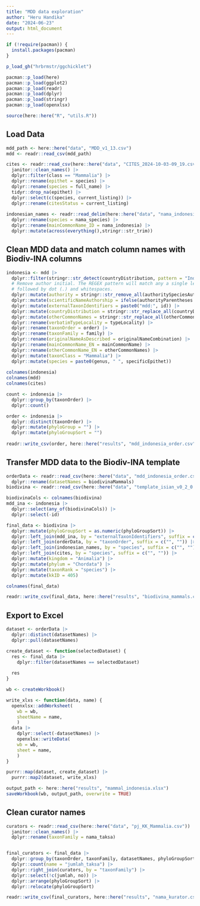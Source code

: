 ---
title: "MDD data exploration"
author: "Heru Handika"
date: "2024-06-23"
output: html_document
---

```{r}
if (!require(pacman)) {
  install.packages(pacman)
}

p_load_gh("hrbrmstr/ggchicklet")

pacman::p_load(here)
pacman::p_load(ggplot2)
pacman::p_load(readr)
pacman::p_load(dplyr)
pacman::p_load(stringr)
pacman::p_load(openxlsx)

source(here::here("R", "utils.R"))
```

## Load Data

```{r}
mdd_path <- here::here("data", "MDD_v1_13.csv")
mdd <- readr::read_csv(mdd_path)

cites <- readr::read_csv(here::here("data", "CITES_2024-10-03-09_19.csv")) |> 
  janitor::clean_names() |> 
  dplyr::filter(class == "Mammalia") |> 
  dplyr::rename(epithet = species) |> 
  dplyr::rename(species = full_name) |> 
  tidyr::drop_na(epithet) |> 
  dplyr::select(c(species, current_listing)) |> 
  dplyr::rename(citesStatus = current_listing)
  
indonesian_names <- readr::read_delim(here::here("data", "nama_indonesia_maryanto.csv"), delim = ";") |> 
  dplyr::rename(species = nama_species) |> 
  dplyr::rename(mainCommonName_ID = nama_indonesia) |> 
  dplyr::mutate(across(everything(),stringr::str_trim))
```

## Clean MDD data and match column names with Biodiv-INA columns

```{r}
indonesia <- mdd |>
  dplyr::filter(stringr::str_detect(countryDistribution, pattern = "Indonesia")) |> 
  # Remove author initial. The REGEX pattern will match any a single letter UTF-8 char
  # followed by dot (.) and whitespaces.
  dplyr::mutate(authority = stringr::str_remove_all(authoritySpeciesAuthor, pattern = "([\\p{L}]{1}\\.\\s)")) |>
  dplyr::mutate(scientificNameAuthorship = ifelse(authorityParentheses == 1, paste0("(",authority, ", ", authoritySpeciesYear, ")"), paste0(authority, ", ", authoritySpeciesYear) )) |> 
  dplyr::mutate(externalTaxonIdentifiers = paste0("mdd:", id)) |> 
  dplyr::mutate(countryDistribution = stringr::str_replace_all(countryDistribution, pattern = "\\|", ";")) |> 
  dplyr::mutate(otherCommonNames = stringr::str_replace_all(otherCommonNames, pattern = "\\|", ";")) |> 
  dplyr::rename(verbatimTypeLocality = typeLocality) |>
  dplyr::rename(taxonOrder = order) |> 
  dplyr::rename(taxonFamily = family) |>
  dplyr::rename(originalNameAsDescribed = originalNameCombination) |> 
  dplyr::rename(mainCommonName_EN = mainCommonName) |> 
  dplyr::rename(otherCommonName_EN = otherCommonNames) |> 
  dplyr::mutate(taxonClass = "Mammalia") |>
  dplyr::mutate(species = paste0(genus, " ", specificEpithet))
  
colnames(indonesia)
colnames(mdd)
colnames(cites)

count <- indonesia |> 
  dplyr::group_by(taxonOrder) |>
  dplyr::count()

order <- indonesia |>
  dplyr::distinct(taxonOrder) |> 
  dplyr::mutate(phyloGroup = "") |>
  dplyr::mutate(phyloGroupSort = "")  
  
readr::write_csv(order, here::here("results", "mdd_indonesia_order.csv"))
```

## Transfer MDD data to the Biodiv-INA template

```{r}
orderData <- readr::read_csv(here::here("data", "mdd_indonesia_order.csv")) |> 
  dplyr::rename(datasetNames = biodivinaMammals)
biodivina <- readr::read_csv(here::here("data", "template_isian_v0_2_0.csv"))

biodivinaCols <- colnames(biodivina)
mdd_ina <- indonesia |>  
  dplyr::select(any_of(biodivinaCols)) |> 
  dplyr::select(-id)

final_data <- biodivina |> 
  dplyr::mutate(phyloGroupSort = as.numeric(phyloGroupSort)) |> 
  dplyr::left_join(mdd_ina, by = "externalTaxonIdentifiers", suffix = c("", "")) |> 
  dplyr::left_join(orderData, by = "taxonOrder", suffix = c("", "")) |> 
  dplyr::left_join(indonesian_names, by = "species", suffix = c("", "")) |> 
  dplyr::left_join(cites, by = "species", suffix = c("", "")) |> 
  dplyr::mutate(kingdom = "Animalia") |>
  dplyr::mutate(phylum = "Chordata") |>
  dplyr::mutate(taxonRank = "species") |> 
  dplyr::mutate(kkID = 405)

colnames(final_data)

readr::write_csv(final_data, here::here("results", "biodivina_mammals.csv"), na = "")
```

## Export to Excel

```{r}
dataset <- orderData |> 
  dplyr::distinct(datasetNames) |> 
  dplyr::pull(datasetNames)

create_dataset <- function(selectedDataset) {
  res <- final_data |> 
    dplyr::filter(datasetNames == selectedDataset)
  
  res
}

wb <- createWorkbook()

write_xlxs <- function(data, name) {
  openxlsx::addWorksheet(
    wb = wb, 
    sheetName = name,
    )
  data |>
    dplyr::select(-datasetNames) |> 
    openxlsx::writeData(
    wb = wb,
    sheet = name,
    )
}

purrr::map(dataset, create_dataset) |> 
  purrr::map2(dataset, write_xlxs)

output_path <- here::here("results", "mammal_indonesia.xlsx")
saveWorkbook(wb, output_path, overwrite = TRUE)
```

## Clean curator names

```{r}
curators <- readr::read_csv(here::here("data", "pj_KK_Mammalia.csv")) |> 
  janitor::clean_names() |> 
  dplyr::rename(taxonFamily = nama_taksa)


final_curators <- final_data |> 
  dplyr::group_by(taxonOrder, taxonFamily, datasetNames, phyloGroupSort) |> 
  dplyr::count(name = "jumlah_taksa") |> 
  dplyr::right_join(curators, by = "taxonFamily") |> 
  dplyr::select(!c(jumlah, no)) |> 
  dplyr::arrange(phyloGroupSort) |> 
  dplyr::relocate(phyloGroupSort)

readr::write_csv(final_curators, here::here("results", "nama_kurator.csv"), na = "")
```


